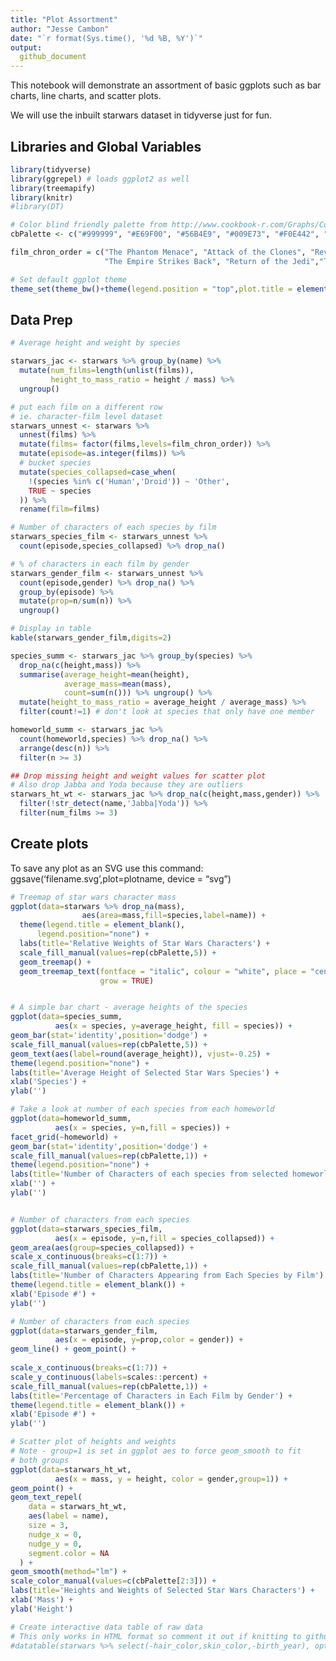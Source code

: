 ```yaml
---
title: "Plot Assortment"
author: "Jesse Cambon"
date: "`r format(Sys.time(), '%d %B, %Y')`"
output:
  github_document
---
```


This notebook will demonstrate an assortment of basic ggplots 
such as bar charts, line charts, and scatter plots.

We will use the inbuilt starwars dataset in tidyverse just for fun.


## Libraries and Global Variables
```r
library(tidyverse)
library(ggrepel) # loads ggplot2 as well
library(treemapify)
library(knitr)
#library(DT)

# Color blind friendly palette from http://www.cookbook-r.com/Graphs/Colors_(ggplot2)/
cbPalette <- c("#999999", "#E69F00", "#56B4E9", "#009E73", "#F0E442", "#0072B2", "#D55E00", "#CC79A7")

film_chron_order = c("The Phantom Menace", "Attack of the Clones", "Revenge of the Sith","A New Hope", 
                     "The Empire Strikes Back", "Return of the Jedi","The Force Awakens")  

# Set default ggplot theme
theme_set(theme_bw()+theme(legend.position = "top",plot.title = element_text(lineheight=1, face="bold",hjust = 0.5)))
```

## Data Prep

```r
# Average height and weight by species

starwars_jac <- starwars %>% group_by(name) %>%
  mutate(num_films=length(unlist(films)),
         height_to_mass_ratio = height / mass) %>%
  ungroup() 

# put each film on a different row
# ie. character-film level dataset
starwars_unnest <- starwars %>%
  unnest(films) %>%
  mutate(films= factor(films,levels=film_chron_order)) %>%
  mutate(episode=as.integer(films)) %>%
  # bucket species
  mutate(species_collapsed=case_when(
    !(species %in% c('Human','Droid')) ~ 'Other',
    TRUE ~ species
  )) %>%
  rename(film=films)

# Number of characters of each species by film
starwars_species_film <- starwars_unnest %>% 
  count(episode,species_collapsed) %>% drop_na() 

# % of characters in each film by gender
starwars_gender_film <- starwars_unnest %>%
  count(episode,gender) %>% drop_na() %>% 
  group_by(episode) %>% 
  mutate(prop=n/sum(n)) %>%
  ungroup() 

# Display in table
kable(starwars_gender_film,digits=2)

species_summ <- starwars_jac %>% group_by(species) %>%
  drop_na(c(height,mass)) %>%
  summarise(average_height=mean(height),
            average_mass=mean(mass),
            count=sum(n())) %>% ungroup() %>%
  mutate(height_to_mass_ratio = average_height / average_mass) %>%
  filter(count!=1) # don't look at species that only have one member

homeworld_summ <- starwars_jac %>%
  count(homeworld,species) %>% drop_na() %>%
  arrange(desc(n)) %>%
  filter(n >= 3)

## Drop missing height and weight values for scatter plot
# Also drop Jabba and Yoda because they are outliers
starwars_ht_wt <- starwars_jac %>% drop_na(c(height,mass,gender)) %>%
  filter(!str_detect(name,'Jabba|Yoda')) %>% 
  filter(num_films >= 3)

```

## Create plots

To save any plot as an SVG use this command:
ggsave('filename.svg',plot=plotname, device = "svg")

```r

# Treemap of star wars character mass
ggplot(data=starwars %>% drop_na(mass),
                aes(area=mass,fill=species,label=name)) + 
  theme(legend.title = element_blank(),
      legend.position="none") +
  labs(title='Relative Weights of Star Wars Characters') +
  scale_fill_manual(values=rep(cbPalette,5)) +
  geom_treemap() +
  geom_treemap_text(fontface = "italic", colour = "white", place = "centre",
                    grow = TRUE)


# A simple bar chart - average heights of the species
ggplot(data=species_summ,
          aes(x = species, y=average_height, fill = species)) +
geom_bar(stat='identity',position='dodge') +
scale_fill_manual(values=rep(cbPalette,5)) +
geom_text(aes(label=round(average_height)), vjust=-0.25) +
theme(legend.position="none") +
labs(title='Average Height of Selected Star Wars Species') +
xlab('Species') +
ylab('')

# Take a look at number of each species from each homeworld
ggplot(data=homeworld_summ,
          aes(x = species, y=n,fill = species)) +
facet_grid(~homeworld) +
geom_bar(stat='identity',position='dodge') +
scale_fill_manual(values=rep(cbPalette,1)) +
theme(legend.position="none") +
labs(title='Number of Characters of each species from selected homeworlds') +
xlab('') +
ylab('')


# Number of characters from each species 
ggplot(data=starwars_species_film,
          aes(x = episode, y=n,fill = species_collapsed)) +
geom_area(aes(group=species_collapsed)) +
scale_x_continuous(breaks=c(1:7)) +
scale_fill_manual(values=rep(cbPalette,1)) +
labs(title='Number of Characters Appearing from Each Species by Film') +
theme(legend.title = element_blank()) +
xlab('Episode #') +
ylab('')

# Number of characters from each species 
ggplot(data=starwars_gender_film,
          aes(x = episode, y=prop,color = gender)) +
geom_line() + geom_point() +
  
scale_x_continuous(breaks=c(1:7)) +
scale_y_continuous(labels=scales::percent) + 
scale_fill_manual(values=rep(cbPalette,1)) +
labs(title='Percentage of Characters in Each Film by Gender') +
theme(legend.title = element_blank()) +
xlab('Episode #') +
ylab('')

# Scatter plot of heights and weights 
# Note - group=1 is set in ggplot aes to force geom_smooth to fit
# both groups
ggplot(data=starwars_ht_wt,
          aes(x = mass, y = height, color = gender,group=1)) +
geom_point() +
geom_text_repel(
    data = starwars_ht_wt,
    aes(label = name),
    size = 3,
    nudge_x = 0,
    nudge_y = 0,
    segment.color = NA
  ) +
geom_smooth(method="lm") +
scale_color_manual(values=c(cbPalette[2:3])) +
labs(title='Heights and Weights of Selected Star Wars Characters') +
xlab('Mass') +
ylab('Height')

# Create interactive data table of raw data
# This only works in HTML format so comment it out if knitting to github format 
#datatable(starwars %>% select(-hair_color,skin_color,-birth_year), options = list(pageLength = 10))
```


